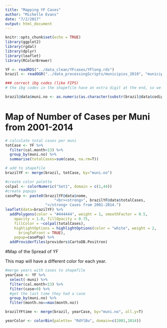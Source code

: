 ```yaml
---
title: "Mapping YF Cases"
author: "Michelle Evans"
date: "7/2/2017"
output: html_document
---
```


```r
knitr::opts_chunk$set(echo = TRUE)
library(ggplot2)
library(rgdal)
library(dplyr)
library(leaflet)
library(RColorBrewer)
```


```r
YF <- readRDS("../data_clean/YFcases/YFlong.rds")
brazil <- readOGR("../data_processingScripts/municipios_2010", "municipios_2010")

### correct ibg codes (like FIPS)
# the ibg codes in the shapefile have an extra digit at the end, so we just subset the first six digits from the shapefile

brazil@data$muni.no <- as.numeric(as.character(substr(brazil@data$codigo_ibg,1,6)))
```

# Map of Number of Cases per Muni from 2001-2014

```r
# calculate total cases per muni
totCase <- YF %>%
  filter(cal.month<13) %>%
  group_by(muni.no) %>%
  summarise(totalCases=sum(case, na.rm=T))

# add to shapefile
brazilYF <- merge(brazil, totCase, by="muni.no")
```

```r
#create color palette
colpal <- colorNumeric("Set1", domain = c(1,44))
#create popups
casePop <- paste0(brazilYF@data$nome, 
                      "<br><strong>", brazilYF@data$totalCases,
                  "</strong> Cases from 2001-2014.")
leaflet(data=brazilYF) %>%
  addPolygons(color = "#444444", weight = 1, smoothFactor = 0.5,
    opacity = 1.0, fillOpacity = 0.75,
    fillColor = ~colpal(totalCases),
    highlightOptions = highlightOptions(color = "white", weight = 2,
      bringToFront = TRUE),
    popup=casePop) %>%
  addProviderTiles(providers$CartoDB.Positron)
```

#Map of the Spread of YF

This map will have a different color for each year.

```r
#merge years with cases to shapefile
yearCase <- YF %>%
  select(-muni) %>%
  filter(cal.month<13) %>%
  filter(case>0) %>%
  #get the last time they had a case
  group_by(muni.no) %>%
  filter(month.no==max(month.no))

brazilYFtime <- merge(brazil, yearCase, by="muni.no", all.y=T)

yearColor <- colorBin(palette= "RdYlBu", domain=c(2001,2014))



```

